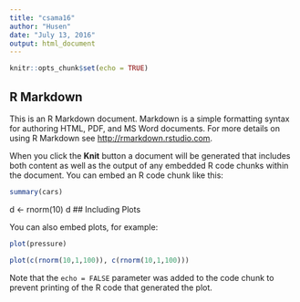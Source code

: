 ```yaml
---
title: "csama16"
author: "Husen"
date: "July 13, 2016"
output: html_document
---
```


```r
knitr::opts_chunk$set(echo = TRUE)
```

## R Markdown

This is an R Markdown document. Markdown is a simple formatting syntax for authoring HTML, PDF, and MS Word documents. For more details on using R Markdown see <http://rmarkdown.rstudio.com>.

When you click the **Knit** button a document will be generated that includes both content as well as the output of any embedded R code chunks within the document. You can embed an R code chunk like this:

```r
summary(cars)
```
d <- rnorm(10)
d
## Including Plots

You can also embed plots, for example:

```r
plot(pressure)
```
```r
plot(c(rnorm(10,1,100)), c(rnorm(10,1,100)))
```
Note that the `echo = FALSE` parameter was added to the code chunk to prevent printing of the R code that generated the plot.
